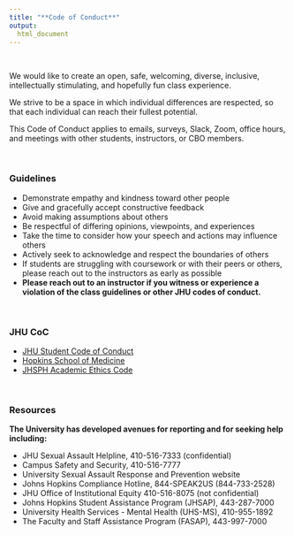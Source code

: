 ```yaml
---
title: "**Code of Conduct**"
output:
  html_document
---
```

<!-- This document contains code of conduct details that appear multiple places. -->

<br>

We would like to create an open, safe, welcoming, diverse, inclusive, intellectually stimulating, and hopefully fun class experience. 

We strive to be a space in which individual differences are respected, so that each individual can reach their fullest potential.

This Code of Conduct applies to emails, surveys, Slack, Zoom, office hours, and meetings with other students, instructors, or CBO members.

<br>

### Guidelines

- Demonstrate empathy and kindness toward other people
- Give and gracefully accept constructive feedback
- Avoid making assumptions about others
- Be respectful of differing opinions, viewpoints, and experiences
- Take the time to consider how your speech and actions may influence others
- Actively seek to acknowledge and respect the boundaries of others
- If students are struggling with coursework or with their peers or others, please reach out to the instructors as early as possible
- **Please reach out to an instructor if you witness or experience a violation of the class guidelines or other JHU codes of conduct.**

<br>

### JHU CoC

- [JHU Student Code of Conduct](https://studentaffairs.jhu.edu/policies-guidelines/student-code/)
- [Hopkins School of Medicine](https://www.hopkinsmedicine.org/research/resources/offices-policies/OPC/Research_Integrity/som_code_of_conduct_04302020.pdf)
- [JHSPH Academic Ethics Code](https://www.jhsph.edu/offices-and-services/student-affairs/resources/student-policies/_documents/academic-ethics-code.pdf)

<br>

### Resources

**The University has developed avenues for reporting and for seeking help including:** 

- JHU Sexual Assault Helpline, 410-516-7333 (confidential) 
- Campus Safety and Security, 410-516-7777 
- University Sexual Assault Response and Prevention website 
- Johns Hopkins Compliance Hotline, 844-SPEAK2US (844-733-2528) 
- JHU Office of Institutional Equity 410-516-8075 (not confidential) 
- Johns Hopkins Student Assistance Program (JHSAP), 443-287-7000 
- University Health Services - Mental Health (UHS-MS), 410-955-1892 
- The Faculty and Staff Assistance Program (FASAP), 443-997-7000 
